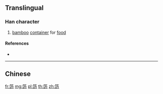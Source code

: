 {{character info/new}}
{{also|籩}}
==Translingual==

===Han character===
{{Han char|rn=118|rad=竹|as=05|sn=11|four=|canj=HYKS|ids=⿱[[竹|⺮]]⿺[[辶]][[力]]}}

# [[bamboo]] [[container]] for [[food]]

====References====
* {{Han ref|kx=0884.181|hdz=52961.010|uh=7B3E|ud=31550}}

----

==Chinese==
{{zh-see|籩}}

[[fr:笾]]
[[mg:笾]]
[[pl:笾]]
[[th:笾]]
[[zh:笾]]